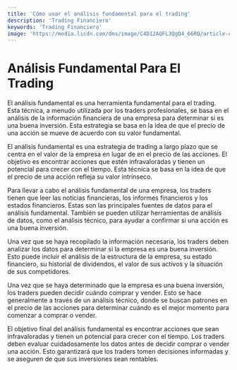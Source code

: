```yaml
---
title: 'Cómo usar el análisis fundamental para el trading'
description: 'Trading Financiero'
keywords: 'Trading Financiero'
image: 'https://media.licdn.com/dms/image/C4D12AQFL3QgQ4_66RQ/article-cover_image-shrink_720_1280/0/1590700172373?e=2147483647&v=beta&t=e6nhQ8n6csKmTliuftKe9jLQvtC2wTrOeQp1gkDI_xs'
---
```




# Análisis Fundamental Para El Trading

El análisis fundamental es una herramienta fundamental para el trading. Esta técnica, a menudo utilizada por los traders profesionales, se basa en el análisis de la información financiera de una empresa para determinar si es una buena inversión. Esta estrategia se basa en la idea de que el precio de una acción se mueve de acuerdo con su valor fundamental.

El análisis fundamental es una estrategia de trading a largo plazo que se centra en el valor de la empresa en lugar de en el precio de las acciones. El objetivo es encontrar acciones que estén infravaloradas y tienen un potencial para crecer con el tiempo. Esta técnica se basa en la idea de que el precio de una acción refleja su valor intrínseco.

Para llevar a cabo el análisis fundamental de una empresa, los traders tienen que leer las noticias financieras, los informes financieros y los estados financieros. Estas son las principales fuentes de datos para el análisis fundamental. También se pueden utilizar herramientas de análisis de datos, como el análisis técnico, para ayudar a confirmar si una acción es una buena inversión.

<ImageAdd source="https://m.media-amazon.com/images/I/61nY0x8VlGL._AC_UF700,800_QL80_.jpg"/>

Una vez que se haya recopilado la información necesaria, los traders deben analizar los datos para determinar si la empresa es una buena inversión. Esto puede incluir el análisis de la estructura de la empresa, su estado financiero, su historial de dividendos, el valor de sus activos y la situación de sus competidores.

Una vez que se haya determinado que la empresa es una buena inversión, los traders pueden decidir cuándo comprar y vender. Esto se hace generalmente a través de un análisis técnico, donde se buscan patrones en el precio de las acciones para determinar cuándo es el mejor momento para comenzar a comprar o vender.

<ImageAdd source="https://implicacf.com/wp-content/uploads/2022/05/PORTADAS-IMPLICA-_1_.webp"/>

El objetivo final del análisis fundamental es encontrar acciones que sean infravaloradas y tienen un potencial para crecer con el tiempo. Los traders deben evaluar cuidadosamente los datos antes de decidir comprar o vender una acción. Esto garantizará que los traders tomen decisiones informadas y se aseguren de que sus inversiones sean rentables.

<ImageAdd source="https://www.bbva.com/wp-content/uploads/2015/03/Analisis-fundamental-BBVA-Trader-Recurso-1024x416.jpg"/>
